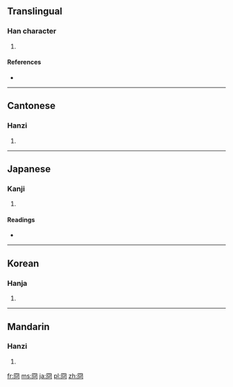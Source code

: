 {{also|囧}}
==Translingual==

===Han character===
{{Han char|rn=13|rad=冂|as=05|sn=7|four=7722<sub>0</sub>|canj=月金口 (BCR)|ids=⿴[[冂]]⿱[[儿]][[口]]}}

# {{defn|Han|sort=冂05}}

====References====
* {{Han ref|kx=0129.120|dkj=01528|dj=0291.020|hdz=10100.120|uh=518F|ud=20879|bh=CA6A|bd=51818}}

----

==Cantonese==

===Hanzi===
{{yue-hanzi|jyut=|y=gwing2}}

# {{defn|lang=yue|sort=冂05}}

----

==Japanese==

===Kanji===
{{ja-kanji|grade=|rs=冂05}}

# {{defn|lang=ja|sort=冂05}}

====Readings====
* {{ja-readings|on=[[けい]] (kei), [[きょう]] (kyō)|kun=[[あきらか]] (akiraka)}}

----

==Korean==

===Hanja===
{{ko-hanja|hangeul=경|rv=gyeong|mr=kyŏng}}

# {{defn|lang=ko|sort=冂05}}

----

==Mandarin==

===Hanzi===
{{cmn-hanzi|pin=[[jiǒng]] ([[jiong3]])|wg=chiung<sup>3</sup>}}

# {{defn|lang=cmn|sort=冂05}}

[[fr:冏]]
[[ms:冏]]
[[ja:冏]]
[[pl:冏]]
[[zh:冏]]